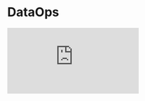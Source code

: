 
# DataOps

<div style={{ position: "relative", paddingBottom: "62.5%", height: 0 }}>
  <iframe
    src="https://www.loom.com/embed/c7000e042e134a96a501d825dd1eaea9?hide_owner=true&hide_share=true&hide_title=true&hideEmbedTopBar=true"
    frameBorder={0}
    webkitallowfullscreen="true"
    mozallowfullscreen="true"
    allowFullScreen={true}
    style={{
      position: "absolute",
      top: 0,
      left: 0,
      width: "100%",
      height: "100%"
    }}
  />
</div>

DataOps in Glean allows you to represent your resources as configuration files, which can be stored in a Git repository and deployed to your Glean project as part of a change management workflow.

Using DataOps, you can:

- ✅ **Validate** planned changes to your data warehouse or Glean resources to ensure that your views and dashboards don't break
- 🏗️ **Preview updates** to your Glean project before making them visible to the rest of your organization
- 👥 Use **code reviews** or pull requests to collaborate on proposed changes
- 🧑‍💻 **Configure Glean** using the same tools that you use to develop your backend pipelines
- 🚦 Use a **continuous integration** system to deploy updates to your Glean project

DataOps is under active development and currently has some limitations, including:

- The Glean configuration files do not yet support every feature that is available in the Glean web application.
- If you build resources from a Git repository, users are still able to edit those resources through the Glean UI. When you re-deploy these resources with your DataOps configuration files, any changes made through the Glean UI will be overwritten.

## DataOps Basics

To use DataOps, you define one or more of your Glean resources using **configuration files**. A configuration file contains a complete specification of a resource. For instance, a Model configuration file contains information about which database connection to use, the name of the underlying database table, a list of attributes and metrics, etc.

Using a set of configuration files, you create a **Build**. There are two different kinds of Builds:

- A **Preview Build** validates your configuration files and, if successful, provides a URL that will show you what your Glean Project will look like if your pending changes are applied.
- A **Deploy Build** validates your configuration files and, if successful, publishes those changes to your Glean Project.

<Callout type="warning">
  We recommend always first creating a Preview Build to see which resources will
  be affected prior to running a Deploy. The build process will automatically
  delete and create resources in Glean to leave your project in a consistent
  state. For example, if you delete a column in a model configuration file, all
  saved explorations that refer to that column will be automatically deleted (as
  happens if you delete a column through the user interface). To use DataOps,
  save the [configuration](/docs/data-ops/managing-resources-with-code) of one
  or more of your resources to your local environment or a Git repository. Then,
  you can create a Build using the [Glean command-line interface
  (CLI)](/docs/data-ops/using-the-glean-cli), or through the Glean web
  application by connecting your account to a [Git
  repository](/docs/data-ops/git-integration).
</Callout>
